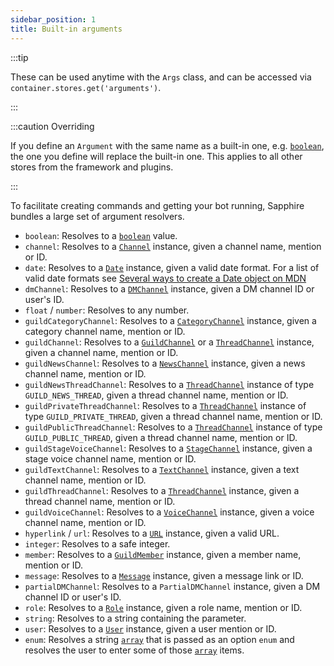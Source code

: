 ```yaml
---
sidebar_position: 1
title: Built-in arguments
---
```


:::tip

These can be used anytime with the `Args` class, and can be accessed via `container.stores.get('arguments')`.

:::

:::caution Overriding

If you define an `Argument` with the same name as a built-in one, e.g. [`boolean`][boolean], the one you define will
replace the built-in one. This applies to all other stores from the framework and plugins.

:::

To facilitate creating commands and getting your bot running, Sapphire bundles a large set of argument resolvers.

- `boolean`: Resolves to a [`boolean`][boolean] value.
- `channel`: Resolves to a [`Channel`][channel] instance, given a channel name, mention or ID.
- `date`: Resolves to a [`Date`][date] instance, given a valid date format. For a list of valid date formats see
  [Several ways to create a Date object on MDN][mdn-date]
- `dmChannel`: Resolves to a [`DMChannel`][dmchannel] instance, given a DM channel ID or user's ID.
- `float` / `number`: Resolves to any number.
- `guildCategoryChannel`: Resolves to a [`CategoryChannel`][categorychannel] instance, given a category channel name,
  mention or ID.
- `guildChannel`: Resolves to a [`GuildChannel`][guildchannel] or a [`ThreadChannel`][threadchannel] instance, given a
  channel name, mention or ID.
- `guildNewsChannel`: Resolves to a [`NewsChannel`][newschannel] instance, given a news channel name, mention or ID.
- `guildNewsThreadChannel`: Resolves to a [`ThreadChannel`][threadchannel] instance of type `GUILD_NEWS_THREAD`, given a
  thread channel name, mention or ID.
- `guildPrivateThreadChannel`: Resolves to a [`ThreadChannel`][threadchannel] instance of type `GUILD_PRIVATE_THREAD`,
  given a thread channel name, mention or ID.
- `guildPublicThreadChannel`: Resolves to a [`ThreadChannel`][threadchannel] instance of type `GUILD_PUBLIC_THREAD`,
  given a thread channel name, mention or ID.
- `guildStageVoiceChannel`: Resolves to a [`StageChannel`][stagechannel] instance, given a stage voice channel name,
  mention or ID.
- `guildTextChannel`: Resolves to a [`TextChannel`][textchannel] instance, given a text channel name, mention or ID.
- `guildThreadChannel`: Resolves to a [`ThreadChannel`][threadchannel] instance, given a thread channel name, mention or
  ID.
- `guildVoiceChannel`: Resolves to a [`VoiceChannel`][voicechannel] instance, given a voice channel name, mention or ID.
- `hyperlink` / `url`: Resolves to a [`URL`][url] instance, given a valid URL.
- `integer`: Resolves to a safe integer.
- `member`: Resolves to a [`GuildMember`][guildmember] instance, given a member name, mention or ID.
- `message`: Resolves to a [`Message`][message] instance, given a message link or ID.
- `partialDMChannel`: Resolves to a `PartialDMChannel` instance, given a DM channel ID or user's ID.
- `role`: Resolves to a [`Role`][role] instance, given a role name, mention or ID.
- `string`: Resolves to a string containing the parameter.
- `user`: Resolves to a [`User`][user] instance, given a user mention or ID.
- `enum`: Resolves a string [`array`][array] that is passed as an option `enum` and resolves the user to enter some of those [`array`][array] items.

[boolean]: https://developer.mozilla.org/en-US/docs/Web/JavaScript/Reference/Global_Objects/Boolean
[categorychannel]: https://discord.js.org/#/docs/main/stable/class/CategoryChannel
[channel]: https://discord.js.org/#/docs/main/stable/class/Channel
[date]: https://developer.mozilla.org/en-US/docs/Web/JavaScript/Reference/Global_Objects/Date
[dmchannel]: https://discord.js.org/#/docs/main/stable/class/DMChannel
[guildchannel]: https://discord.js.org/#/docs/main/stable/class/GuildChannel
[guildmember]: https://discord.js.org/#/docs/main/stable/class/GuildMember
[message]: https://discord.js.org/#/docs/main/stable/class/Message
[newschannel]: https://discord.js.org/#/docs/main/stable/class/NewsChannel
[role]: https://discord.js.org/#/docs/main/stable/class/Role
[stagechannel]: https://discord.js.org/#/docs/main/stable/class/StageChannel
[textchannel]: https://discord.js.org/#/docs/main/stable/class/TextChannel
[threadchannel]: https://discord.js.org/#/docs/main/stable/class/ThreadChannel
[url]: https://nodejs.org/api/url.html
[user]: https://discord.js.org/#/docs/main/stable/class/User
[voicechannel]: https://discord.js.org/#/docs/main/stable/class/VoiceChannel
[mdn-date]:
  https://developer.mozilla.org/en-US/docs/Web/JavaScript/Reference/Global_Objects/Date#several_ways_to_create_a_date_object
[array]: https://developer.mozilla.org/es/docs/Web/JavaScript/Reference/Global_Objects/Array
